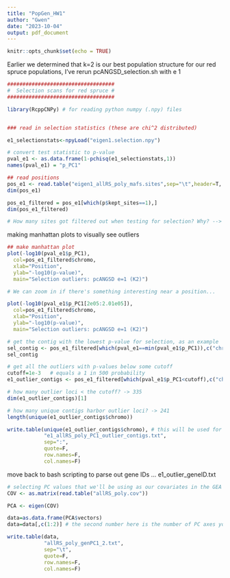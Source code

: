 ```yaml
---
title: "PopGen_HW1"
author: "Gwen"
date: "2023-10-04"
output: pdf_document
---
```


```r
knitr::opts_chunk$set(echo = TRUE)
```


Earlier we determined that k=2 is our best population structure for our red spruce populations, I've rerun pcANGSD_selection.sh with e 1
```r
###################################
#  Selection scans for red spruce #
###################################

library(RcppCNPy) # for reading python numpy (.npy) files


### read in selection statistics (these are chi^2 distributed)

e1_selectionstats<-npyLoad("eigen1.selection.npy")

# convert test statistic to p-value
pval_e1 <- as.data.frame(1-pchisq(e1_selectionstats,1))
names(pval_e1) = "p_PC1"

## read positions
pos_e1 <- read.table("eigen1_allRS_poly_mafs.sites",sep="\t",header=T, stringsAsFactors=T)
dim(pos_e1)

pos_e1_filtered = pos_e1[which(p$kept_sites==1),]
dim(pos_e1_filtered)

# How many sites got filtered out when testing for selection? Why? --> removing loci that didn't get tested


```




making manhattan plots to visually see outliers
```r
## make manhattan plot
plot(-log10(pval_e1$p_PC1),
  col=pos_e1_filtered$chromo,
  xlab="Position",
  ylab="-log10(p-value)",
  main="Selection outliers: pcANGSD e=1 (K2)")

# We can zoom in if there's something interesting near a position...

plot(-log10(pval_e1$p_PC1[2e05:2.01e05]),
  col=pos_e1_filtered$chromo, 
  xlab="Position", 
  ylab="-log10(p-value)", 
  main="Selection outliers: pcANGSD e=1 (K2)")
```



```r
# get the contig with the lowest p-value for selection, as an example
sel_contig <- pos_e1_filtered[which(pval_e1==min(pval_e1$p_PC1)),c("chromo","position")]
sel_contig

# get all the outliers with p-values below some cutoff
cutoff=1e-3   # equals a 1 in 500 probability
e1_outlier_contigs <- pos_e1_filtered[which(pval_e1$p_PC1<cutoff),c("chromo","position")]

# how many outlier loci < the cutoff? -> 335
dim(e1_outlier_contigs)[1]

# how many unique contigs harbor outlier loci? -> 241
length(unique(e1_outlier_contigs$chromo))

```


```r
write.table(unique(e1_outlier_contigs$chromo), # this will be used for GEA later
            "e1_allRS_poly_PC1_outlier_contigs.txt", 
            sep=":",
            quote=F,
            row.names=F,
            col.names=F)

```

move back to bash scripting to parse out gene IDs ... e1_outlier_geneID.txt 




```r
# selecting PC values that we'll be using as our covariates in the GEA
COV <- as.matrix(read.table("allRS_poly.cov"))

PCA <- eigen(COV)

data=as.data.frame(PCA$vectors)
data=data[,c(1:2)] # the second number here is the number of PC axes you want to keep

write.table(data,
            "allRS_poly_genPC1_2.txt",
            sep="\t",
            quote=F,
            row.names=F,
            col.names=F)
```


